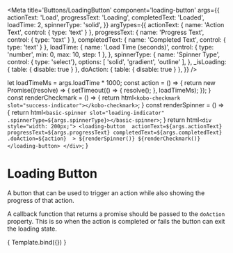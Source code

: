 
<Meta
  title='Buttons/LoadingButton'
  component='loading-button'
  args={{
    actionText: 'Load',
    progressText: 'Loading',
    completedText: 'Loaded',
    loadTime: 2,
    spinnerType: 'solid',
  }}
  argTypes={{
    actionText: { 
      name: 'Action Text',
      control: { type: 'text' } 
    },
    progressText: { 
      name: 'Progress Text',
      control: { type: 'text' } 
    },
    completedText: {
      name: 'Completed Text',
      control: { type: 'text' }
    },
    loadTime: {
      name: 'Load Time (seconds)',
      control: { type: 'number', min: 0, max: 10, step: 1 },
    },
    spinnerType: {
      name: 'Spinner Type',
      control: { type: 'select'},
      options: [
        'solid',
        'gradient',
        'outline'
      ],
    },
    _isLoading: { table: { disable: true } },
    doAction: { table: { disable: true } },
  }}
/>

  let loadTimeMs = args.loadTime * 1000;
  const action = () => {
    return new Promise((resolve) => {
      setTimeout(() => {
        resolve();
      }, loadTimeMs);
    });
  }
  const renderCheckmark = () => {
    return html`<kobo-checkmark slot="success-indicator"></kobo-checkmark>`;
  }
  const renderSpinner = () => {
    return html`<basic-spinner slot="loading-indicator" .spinnerType=${args.spinnerType}></basic-spinner>`;
  }
  return html`
    <div style="width: 200px;">
      <loading-button 
        actionText=${args.actionText}
        progressText=${args.progressText}
        completedText=${args.completedText}
        .doAction=${action} 
      >
        ${renderSpinner()}
        ${renderCheckmark()}
      </loading-button>
    </div>
  `;
}

# Loading Button

A button that can be used to trigger an action while also showing the progress of that action.

A callback function that returns a promise should be passed to the `doAction` property.
This is so when the action is completed or fails the button can exit the loading state.

<Canvas>
  <Story name='LoadingButton'>
    { Template.bind({}) }
  </Story>
</Canvas>

<ArgsTable of='loading-button' />